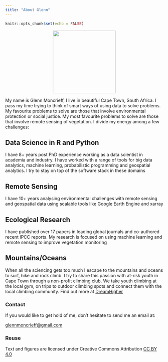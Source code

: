 ```yaml
---
title: "About Glenn"
---
```


```r
knitr::opts_chunk$set(echo = FALSE)
```

<style>
.aligncenter {
    text-align: center;
}
</style>
<p class="aligncenter">
<img src="avatar_small.png" style="width:200px">
</p>

My name is Glenn Moncrieff, I live in beautiful Cape Town, South Africa. I pass my time trying to think of smart ways of using data to solve problems. My favourite problems to solve are those that involve environmental protection or social justice. My most favourite problems to solve are those that involve remote sensing of vegetation. I divide my energy among a few challenges:

## Data Science in R and Python
I have 8+ years post PhD experience working as a data scientist in academia and industry. I have worked with a range of tools for big data analytics, machine learning, probabilistic programming and geospatial analytics. I try to stay on top of the software stack in these domains

## Remote Sensing
I have 10+ years analysing environmental challenges with remote sensing and geospatial data using scalable tools like Google Earth Engine and xarray

## Ecological Research
I have published over 17 papers in leading global journals and co-authored recent IPCC reports. My research is focused on using machine learning and remote sensing to improve vegetation monitoring

## Mountains/Oceans  
  
When all the sciencing gets too much I escape to the mountains and oceans to surf, hike and rock climb. I try to share this passion with at-risk youth in Cape Town through a non-profit climbing club. We take youth climbing at the local gym, on trips to outdoor climbing spots and connect them with the local climbing community. Find out more at [DreamHigher](http://www.dreamhigher.co.za)  
   
 
### Contact
If you would like to get hold of me, don't hesitate to send me an email at:  
  
<glennmoncrieff@gmail.com>


<div class="appendix-bottom">
<h3 id="reuse">Reuse</h3>
<p>Text and figures are licensed under Creative Commons Attribution <a rel="license" href="https://creativecommons.org/licenses/by/4.0/">CC BY 4.0</a>
</p>
</div>
